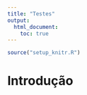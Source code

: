```yaml
---
title: "Testes"
output:
  html_document:
    toc: true
---
```


```r
source("setup_knitr.R")
```

# Introdução
